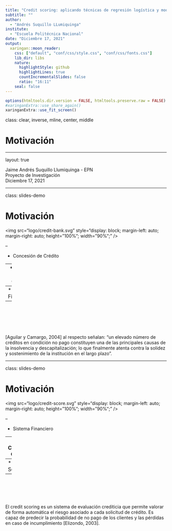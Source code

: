 ---
title: "Credit scoring: aplicando técnicas de regresión logística y modelos aditivos generalizados para una cartera de crédito en una entidad financiera"
subtitle: ""
author: 
  - "Andrés Suquillo LLumiquinga"
institute: 
  - "Escuela Politécnica Nacional"
date: "Diciembre 17, 2021"
output:
  xaringan::moon_reader:
    css: ["default", "conf/css/style.css", "conf/css/fonts.css"]
    lib_dir: libs   
    nature:
      highlightStyle: github
      highlightLines: true
      countIncrementalSlides: false
      ratio: "16:11"
    seal: false
---

```{r share-again, echo=FALSE}
options(htmltools.dir.version = FALSE, htmltools.preserve.raw = FALSE)
#xaringanExtra::use_share_again()
xaringanExtra::use_fit_screen()
```


class: clear, inverse, mline, center, middle

# Motivación

---

layout: true

<div class="footer"><span> 
  <div class="row">
  <div class="content1"> Jaime Andrés Suquillo Llumiquinga - EPN </div> 
  <div class="content1"> Proyecto de Investigación </div> 
  <div class="content1"> Diciembre 17, 2021 </div> 
  </div>
</span></div>      



---

class: slides-demo

# Motivación

<img
    src="logo/credit-bank.svg"
    style="display: block;
    margin-left: auto;
    margin-right: auto;
    height="100%";
    width="90%";"
/>


--

* Concesión de Crédito

--
* Riesgo de Crédito

--
* Sistema Financiero

--
<br>

<div class="definition_box2" style="margin-top:70px;">
<div class="txt1"> 
[Aguilar y Camargo, 2004] al respecto señalan: “un elevado número de créditos en condición no pago constituyen una de las principales causas de la insolvencia y descapitalización; lo que finalmente atenta contra la solidez y sostenimiento de la institución en el largo plazo”.
</div>
</div>


---

class: slides-demo

# Motivación

<img
    src="logo/credit-score.svg"
    style="display: block;
    margin-left: auto;
    margin-right: auto;
    height="100%";
    width="90%";"
/>

--

* Sistema Financiero

--
* Calificación Crediticia

--
* Credit Scoring 

--
<br>

<div class="definition_box2" style="margin-top:60px;">
<div class="txt1"> 
El credit scoring es un sistema de evaluación crediticia que permite valorar de forma
automática el riesgo asociado a cada solicitud de crédito. Es capaz de predecir la probabilidad
de no pago de los clientes y las pérdidas en caso de incumplimiento [Elizondo, 2003].
</div>
</div>


